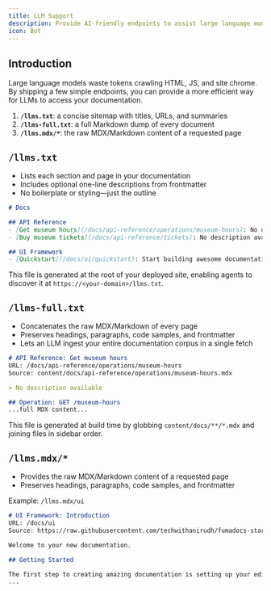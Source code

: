 ```yaml
---
title: LLM Support
description: Provide AI-friendly endpoints to assist large language models
icon: Bot
---
```


## Introduction

Large language models waste tokens crawling HTML, JS, and site chrome. By shipping a few simple endpoints, you can provide a more efficient way for LLMs to access your documentation.

1. **`/llms.txt`**: a concise sitemap with titles, URLs, and summaries
2. **`/llms-full.txt`**: a full Markdown dump of every document
3. **`/llms.mdx/*`**: the raw MDX/Markdown content of a requested page

## `/llms.txt`

- Lists each section and page in your documentation
- Includes optional one-line descriptions from frontmatter
- No boilerplate or styling—just the outline

```md
# Docs

## API Reference
- [Get museum hours](/docs/api-reference/operations/museum-hours): No description available
- [Buy museum tickets](/docs/api-reference/tickets): No description available

## UI Framework
- [Quickstart](/docs/ui/quickstart): Start building awesome documentation in under 5 minutes
```

This file is generated at the root of your deployed site, enabling agents to discover it at `https://<your-domain>/llms.txt`.

## `/llms-full.txt`

- Concatenates the raw MDX/Markdown of every page
- Preserves headings, paragraphs, code samples, and frontmatter
- Lets an LLM ingest your entire documentation corpus in a single fetch

```md
# API Reference: Get museum hours
URL: /docs/api-reference/operations/museum-hours
Source: content/docs/api-reference/operations/museum-hours.mdx

> No description available

## Operation: GET /museum-hours
...full MDX content...
```

This file is generated at build time by globbing `content/docs/**/*.mdx` and joining files in sidebar order.

## `/llms.mdx/*`

- Provides the raw MDX/Markdown content of a requested page
- Preserves headings, paragraphs, code samples, and frontmatter

Example: `/llms.mdx/ui`

```md
# UI Framework: Introduction
URL: /docs/ui
Source: https://raw.githubusercontent.com/techwithanirudh/fumadocs-starter/main/content/docs/ui/index.mdx

Welcome to your new documentation.

## Getting Started

The first step to creating amazing documentation is setting up your editing environment.
...
```
